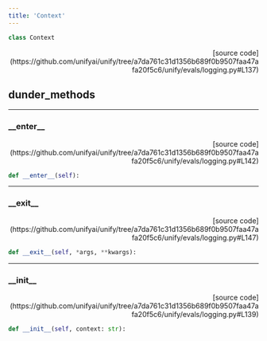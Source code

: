 ```yaml
---
title: 'Context'
---
```


```python
class Context
```

<p align="right">[source code](https://github.com/unifyai/unify/tree/a7da761c31d1356b689f0b9507faa47afa20f5c6/unify/evals/logging.py#L137)</p>



## dunder_methods

---

### \_\_enter\_\_

<p align="right">[source code](https://github.com/unifyai/unify/tree/a7da761c31d1356b689f0b9507faa47afa20f5c6/unify/evals/logging.py#L142)</p>

```python
def __enter__(self):
```



---

### \_\_exit\_\_

<p align="right">[source code](https://github.com/unifyai/unify/tree/a7da761c31d1356b689f0b9507faa47afa20f5c6/unify/evals/logging.py#L147)</p>

```python
def __exit__(self, *args, **kwargs):
```



---

### \_\_init\_\_

<p align="right">[source code](https://github.com/unifyai/unify/tree/a7da761c31d1356b689f0b9507faa47afa20f5c6/unify/evals/logging.py#L139)</p>

```python
def __init__(self, context: str):
```

